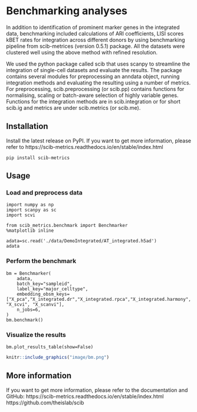 # Benchmarking analyses 
In addition to identification of prominent marker genes in the integrated data, benchmarking included calculations of ARI coefficients, LISI scores kBET rates for integration across different donors by using benchmarking pipeline from scib-metrices (version 0.5.1) package. All the datasets were clustered well using the above method with refined resolution.

We used the python package called scib that uses scanpy to streamline the integration of single-cell datasets and evaluate the results. The package contains several modules for preprocessing an anndata object, running integration methods and evaluating the resulting using a number of metrics. For preprocessing, scib.preprocessing (or scib.pp) contains functions for normalising, scaling or batch-aware selection of highly variable genes. Functions for the integration methods are in scib.integration or for short scib.ig and metrics are under scib.metrics (or scib.me).


## Installation
Install the latest release on PyPI. If you want to get more information, please refer to https://scib-metrics.readthedocs.io/en/stable/index.html
```shell
pip install scib-metrics
```


## Usage
### Load and preprocess data
```shell
import numpy as np
import scanpy as sc
import scvi

from scib_metrics.benchmark import Benchmarker
%matplotlib inline
```

```shell
adata=sc.read('./data/DemoIntegrated/AT_integrated.h5ad')
adata
```

### Perform the benchmark 
```shell
bm = Benchmarker(
    adata,
    batch_key="sampleid",
    label_key="major_celltype",
    embedding_obsm_keys=["X_pca","X_integrated.dr","X_integrated.rpca","X_integrated.harmony", "X_scvi", "X_scanvi"],
    n_jobs=6,
)
bm.benchmark()
```

### Visualize the results
```shell
bm.plot_results_table(show=False)
```

```r
knitr::include_graphics("image/bm.png")
```

## More information
If you want to get more information, please refer to the documentation and GitHub:
https://scib-metrics.readthedocs.io/en/stable/index.html
https://github.com/theislab/scib
